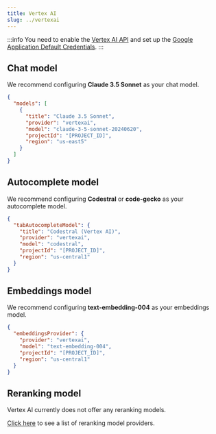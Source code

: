 ```yaml
---
title: Vertex AI
slug: ../vertexai
---
```



:::info
You need to enable the [Vertex AI API](https://console.cloud.google.com/marketplace/product/google/aiplatform.googleapis.com) and set up the [Google Application Default Credentials](https://cloud.google.com/docs/authentication/provide-credentials-adc).
:::

## Chat model

We recommend configuring **Claude 3.5 Sonnet** as your chat model.

```json title="config.json (Deprecated)"
{
  "models": [
    {
      "title": "Claude 3.5 Sonnet",
      "provider": "vertexai",
      "model": "claude-3-5-sonnet-20240620",
      "projectId": "[PROJECT_ID]",
      "region": "us-east5"
    }
  ]
}
```

## Autocomplete model

We recommend configuring **Codestral** or **code-gecko** as your autocomplete model.

```json title="config.json (Deprecated)"
{
  "tabAutocompleteModel": {
    "title": "Codestral (Vertex AI)",
    "provider": "vertexai",
    "model": "codestral",
    "projectId": "[PROJECT_ID]",
    "region": "us-central1"
  }
}
```

## Embeddings model

We recommend configuring **text-embedding-004** as your embeddings model.

```json title="config.json (Deprecated)"
{
  "embeddingsProvider": {
    "provider": "vertexai",
    "model": "text-embedding-004",
    "projectId": "[PROJECT_ID]",
    "region": "us-central1"
  }
}
```

## Reranking model

Vertex AI currently does not offer any reranking models.

[Click here](../../model-types/reranking.md) to see a list of reranking model providers.
